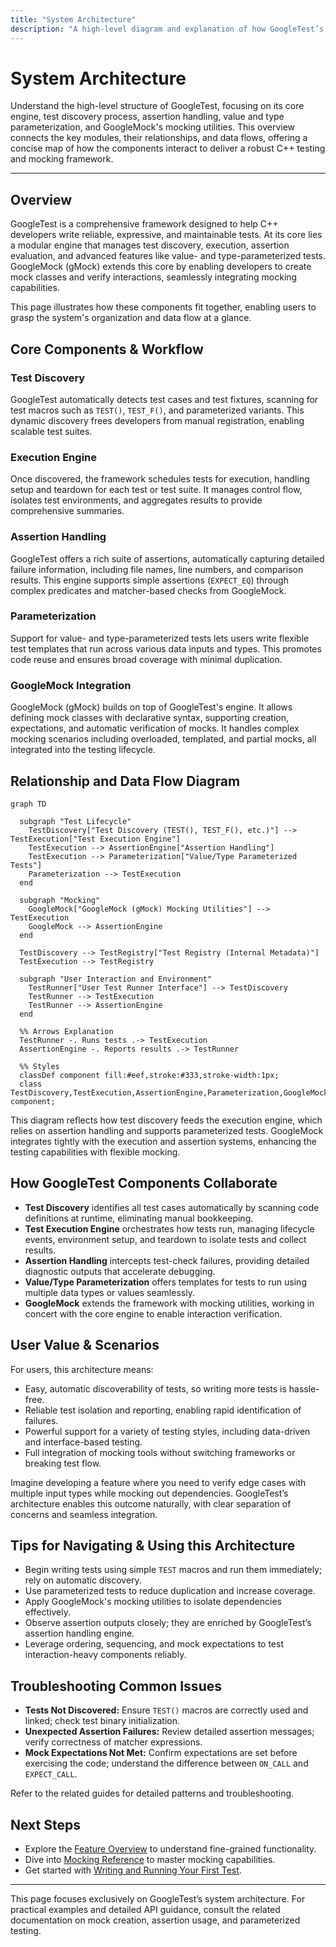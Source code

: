 ```yaml
---
title: "System Architecture"
description: "A high-level diagram and explanation of how GoogleTest’s engine, test discovery, assertion handling, value/type parameterization, and GoogleMock’s mocking utilities fit together. Learn about key modules, relationships, and data flow at a glance."
---
```


# System Architecture

Understand the high-level structure of GoogleTest, focusing on its core engine, test discovery process, assertion handling, value and type parameterization, and GoogleMock's mocking utilities. This overview connects the key modules, their relationships, and data flows, offering a concise map of how the components interact to deliver a robust C++ testing and mocking framework.

---

## Overview

GoogleTest is a comprehensive framework designed to help C++ developers write reliable, expressive, and maintainable tests. At its core lies a modular engine that manages test discovery, execution, assertion evaluation, and advanced features like value- and type-parameterized tests. GoogleMock (gMock) extends this core by enabling developers to create mock classes and verify interactions, seamlessly integrating mocking capabilities.

This page illustrates how these components fit together, enabling users to grasp the system's organization and data flow at a glance.

## Core Components & Workflow

### Test Discovery

GoogleTest automatically detects test cases and test fixtures, scanning for test macros such as `TEST()`, `TEST_F()`, and parameterized variants. This dynamic discovery frees developers from manual registration, enabling scalable test suites.

### Execution Engine

Once discovered, the framework schedules tests for execution, handling setup and teardown for each test or test suite. It manages control flow, isolates test environments, and aggregates results to provide comprehensive summaries.

### Assertion Handling

GoogleTest offers a rich suite of assertions, automatically capturing detailed failure information, including file names, line numbers, and comparison results. This engine supports simple assertions (`EXPECT_EQ`) through complex predicates and matcher-based checks from GoogleMock.

### Parameterization

Support for value- and type-parameterized tests lets users write flexible test templates that run across various data inputs and types. This promotes code reuse and ensures broad coverage with minimal duplication.

### GoogleMock Integration

GoogleMock (gMock) builds on top of GoogleTest's engine. It allows defining mock classes with declarative syntax, supporting creation, expectations, and automatic verification of mocks. It handles complex mocking scenarios including overloaded, templated, and partial mocks, all integrated into the testing lifecycle.

## Relationship and Data Flow Diagram

```mermaid
graph TD

  subgraph "Test Lifecycle"
    TestDiscovery["Test Discovery (TEST(), TEST_F(), etc.)"] --> TestExecution["Test Execution Engine"]
    TestExecution --> AssertionEngine["Assertion Handling"]
    TestExecution --> Parameterization["Value/Type Parameterized Tests"]
    Parameterization --> TestExecution
  end

  subgraph "Mocking"
    GoogleMock["GoogleMock (gMock) Mocking Utilities"] --> TestExecution
    GoogleMock --> AssertionEngine
  end

  TestDiscovery --> TestRegistry["Test Registry (Internal Metadata)"]
  TestExecution --> TestRegistry

  subgraph "User Interaction and Environment"
    TestRunner["User Test Runner Interface"] --> TestDiscovery
    TestRunner --> TestExecution
    TestRunner --> AssertionEngine
  end

  %% Arrows Explanation
  TestRunner -. Runs tests .-> TestExecution
  AssertionEngine -. Reports results .-> TestRunner

  %% Styles
  classDef component fill:#eef,stroke:#333,stroke-width:1px;
  class TestDiscovery,TestExecution,AssertionEngine,Parameterization,GoogleMock,TestRegistry,TestRunner component;
```

This diagram reflects how test discovery feeds the execution engine, which relies on assertion handling and supports parameterized tests. GoogleMock integrates tightly with the execution and assertion systems, enhancing the testing capabilities with flexible mocking.

## How GoogleTest Components Collaborate

- **Test Discovery** identifies all test cases automatically by scanning code definitions at runtime, eliminating manual bookkeeping.
- **Test Execution Engine** orchestrates how tests run, managing lifecycle events, environment setup, and teardown to isolate tests and collect results.
- **Assertion Handling** intercepts test-check failures, providing detailed diagnostic outputs that accelerate debugging.
- **Value/Type Parameterization** offers templates for tests to run using multiple data types or values seamlessly.
- **GoogleMock** extends the framework with mocking utilities, working in concert with the core engine to enable interaction verification.

## User Value & Scenarios

For users, this architecture means:

- Easy, automatic discoverability of tests, so writing more tests is hassle-free.
- Reliable test isolation and reporting, enabling rapid identification of failures.
- Powerful support for a variety of testing styles, including data-driven and interface-based testing.
- Full integration of mocking tools without switching frameworks or breaking test flow.

Imagine developing a feature where you need to verify edge cases with multiple input types while mocking out dependencies. GoogleTest’s architecture enables this outcome naturally, with clear separation of concerns and seamless integration.

## Tips for Navigating & Using this Architecture

- Begin writing tests using simple `TEST` macros and run them immediately; rely on automatic discovery.
- Use parameterized tests to reduce duplication and increase coverage.
- Apply GoogleMock's mocking utilities to isolate dependencies effectively.
- Observe assertion outputs closely; they are enriched by GoogleTest’s assertion handling engine.
- Leverage ordering, sequencing, and mock expectations to test interaction-heavy components reliably.

## Troubleshooting Common Issues

- **Tests Not Discovered:** Ensure `TEST()` macros are correctly used and linked; check test binary initialization.
- **Unexpected Assertion Failures:** Review detailed assertion messages; verify correctness of matcher expressions.
- **Mock Expectations Not Met:** Confirm expectations are set before exercising the code; understand the difference between `ON_CALL` and `EXPECT_CALL`.

Refer to the related guides for detailed patterns and troubleshooting.

## Next Steps

- Explore the [Feature Overview](/overview/core-architecture-features/feature-quicklook) to understand fine-grained functionality.
- Dive into [Mocking Reference](/api-reference/mocking-apis/expectations-actions) to master mocking capabilities.
- Get started with [Writing and Running Your First Test](/getting-started/first-test-experience/create-run-first-test).

---

<Info>
This page focuses exclusively on GoogleTest’s system architecture. For practical examples and detailed API guidance, consult the related documentation on mock creation, assertion usage, and parameterized testing.
</Info>
